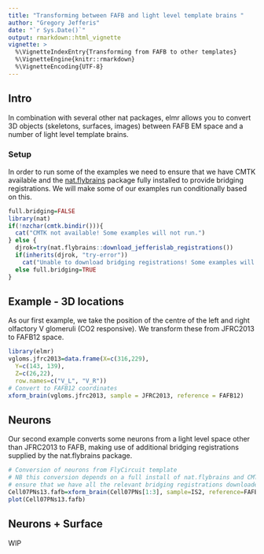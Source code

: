 ```yaml
---
title: "Transforming between FAFB and light level template brains "
author: "Gregory Jefferis"
date: "`r Sys.Date()`"
output: rmarkdown::html_vignette
vignette: >
  %\VignetteIndexEntry{Transforming from FAFB to other templates}
  %\VignetteEngine{knitr::rmarkdown}
  %\VignetteEncoding{UTF-8}
---
```

## Intro

In combination with several other nat packages, elmr allows you to convert 3D 
objects (skeletons, surfaces, images) between FAFB EM space and a number of light
level template brains.

### Setup
In order to run some of the examples we need to ensure that we have CMTK 
available and the [nat.flybrains](https://github.com/jefferislab/nat.flybrains) 
package fully installed to provide bridging
registrations. We will make some of our examples run conditionally based on this.

```r
full.bridging=FALSE
library(nat)
if(!nzchar(cmtk.bindir())){
  cat("CMTK not available! Some examples will not run.")
} else {
  djrok=try(nat.flybrains::download_jefferislab_registrations())
  if(inherits(djrok, "try-error")) 
    cat("Unable to download bridging registrations! Some examples will not run.")
  else full.bridging=TRUE
}
```


## Example - 3D locations

As our first example, we take the position of the centre of the left and right
olfactory V glomeruli (CO2 responsive). We transform these from JFRC2013 to 
FAFB12 space.

```r
library(elmr)
vgloms.jfrc2013=data.frame(X=c(316,229),
  Y=c(143, 139),
  Z=c(26,22),
  row.names=c("V_L", "V_R"))
# Convert to FAFB12 coordinates
xform_brain(vgloms.jfrc2013, sample = JFRC2013, reference = FAFB12)
```

## Neurons

Our second example converts some neurons from a light level space other than
JFRC2013 to FAFB, making use of additional bridging registrations supplied by
the nat.flybrains package.

```r
# Conversion of neurons from FlyCircuit template
# NB this conversion depends on a full install of nat.flybrains and CMTK
# ensure that we have all the relevant bridging registrations downloaded
Cell07PNs13.fafb=xform_brain(Cell07PNs[1:3], sample=IS2, reference=FAFB12)
plot(Cell07PNs13.fafb)
```

## Neurons + Surface
WIP
```r

```

